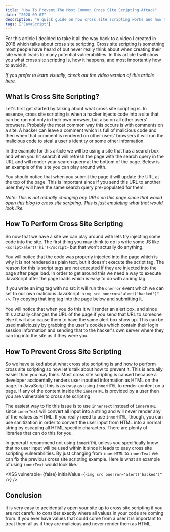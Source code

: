 ```yaml
---
title: "How To Prevent The Most Common Cross Site Scripting Attack"
date: "2020-09-07"
description: "A quick guide on how cross site scripting works and how to ensure your site is not vulnerable."
tags: ['JavaScript']
---
```



For this article I decided to take it all the way back to a video I created in 2018 which talks about cross site scripting. Cross site scripting is something most people have heard of but never really think about when creating their site which leads to many potential vulnerabilities. In this article I will show you what cross site scripting is, how it happens, and most importantly how to avoid it.

*If you prefer to learn visually, check out the video version of this article [here](https://youtu.be/ns1LX6mEvyM).*

## What Is Cross Site Scripting?

Let's first get started by talking about what cross site scripting is. In essence, cross site scripting is when a hacker injects code into a site that can be run not only in their own browser, but also on all other users' browsers. Probably the most common way this occurs is with comments on a site. A hacker can leave a comment which is full of malicious code and then when that comment is rendered on other users' browsers it will run the malicious code to steal a user's identity or some other information.

In the example for this article we will be using a site that has a search box and when you hit search it will refresh the page with the search query in the URL and will render your search query at the bottom of the page. Below is an example of the site you can play around with.

<XSS initialValue="Some Search" />

You should notice that when you submit the page it will update the URL at the top of the page. This is important since if you send this URL to another user they will have the same search query pre-populated for them.

*Note: This is not actually changing any URLs on this page since that would open this blog to cross site scripting. This is just emulating what that would look like.*

## How To Perform Cross Site Scripting

So now that we have a site we can play around with lets try injecting some code into the site. The first thing you may think to do is write some JS like `<script>alert('hi')</script>` but that won't actually do anything.

<XSS initialValue="<script>alert('hi')</script>" />

You will notice that the code was properly injected into the page which is why it is not rendered as plain text, but it doesn't execute the script tag. The reason for this is script tags are not executed if they are injected into the page after page load. In order to get around this we need a way to execute JavaScript after the page loads which is easy to do with an img tag.

If you write an img tag with no src it will run the `onerror` event which we can set to our own malicious JavaScript. `<img src onerror="alert('hacked')" />`. Try copying that img tag into the page below and submitting it.

<XSS />

You will notice that when you do this it will render an alert box, and since this actually changes the URL of the page if you send that URL to someone else it will also cause them to have the same alert box show up. This can be used maliciously by grabbing the user's cookies which contain their login session information and sending that to the hacker's own server where they can log into the site as if they were you.

## How To Prevent Cross Site Scripting

So we have talked about what cross site scripting is and how to perform cross site scripting so now let's talk about how to prevent it. This is actually easier than you may think. Most cross site scripting is caused because a developer accidentally renders user inputted information as HTML on the page. In JavaScript this is as easy as using `innerHTML` to render content on a page. If any of the content inside the `innerHTML` is provided by a user then you are vulnerable to cross site scripting.

The easiest way to fix this issue is to use `innerText` instead of `innerHTML` since `innerText` will convert all input into a string and will never render any of the values as HTML. If you really need to use `innerHTML`, though, you can use sanitization in order to convert the user input from HTML into a normal string by escaping all HTML specific characters. There are plenty of libraries that can do this for you.

In general I recommend not using `innerHTML` unless you specifically know that no user input will be used within it since it leads to easy cross site scripting vulnerabilities. By just changing from `innerHTML` to `innerText` we can fix the previous cross site scripting example. Here is what an example of using `innerText` would look like.

<XSS vulnerable={false} initialValue={`<img src onerror="alert('hacked')" />`} />

## Conclusion

It is very easy to accidentally open your site up to cross site scripting if you are not careful to consider exactly where all values in your code are coming from. If you ever have values that could come from a user it is important to treat them all as if they are malicious and never render them as HTML.